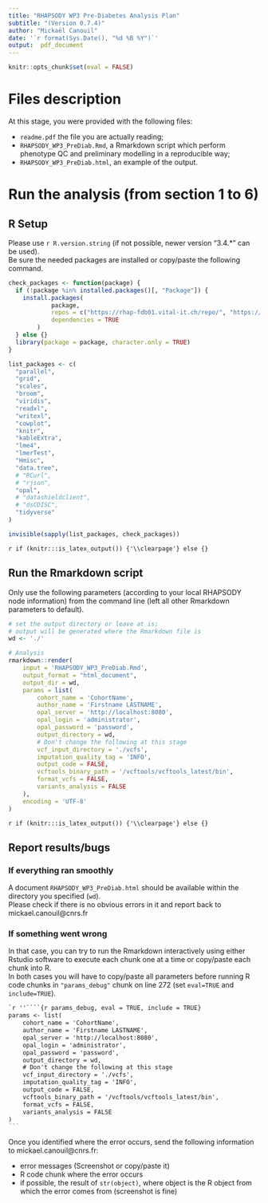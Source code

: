 ```yaml
---
title: "RHAPSODY WP3 Pre-Diabetes Analysis Plan"
subtitle: "(Version 0.7.4)"
author: "Mickaël Canouil"
date: '`r format(Sys.Date(), "%d %B %Y")`'
output:  pdf_document
---
```


```r
knitr::opts_chunk$set(eval = FALSE)
```

# Files description
At this stage, you were provided with the following files:

  * `readme.pdf` the file you are actually reading;
  * `RHAPSODY_WP3_PreDiab.Rmd`, a Rmarkdown script which perform phenotype QC and preliminary modelling in a reproducible way;
  * `RHAPSODY_WP3_PreDiab.html`, an example of the output.

# Run the analysis (from section 1 to 6)
## R Setup
Please use `r R.version.string` (if not possible, newer version "3.4.*" can be used).  
Be sure the needed packages are installed or copy/paste the following command.
```r
check_packages <- function(package) {
  if (!package %in% installed.packages()[, "Package"]) {
    install.packages(
			package, 
			repos = c("https://rhap-fdb01.vital-it.ch/repo/", "https://cran.rstudio.com/", "http://cran.obiba.org"),
			dependencies = TRUE
		)
  } else {}
  library(package = package, character.only = TRUE)
}

list_packages <- c(
  "parallel",
  "grid",
  "scales",
  "broom",
  "viridis",
  "readxl",
  "writexl",
  "cowplot",
  "knitr",
  "kableExtra",
  "lme4",
  "lmerTest",
  "Hmisc",
  "data.tree",
  # "RCurl", 
  # "rjson",
  "opal",
  # "datashieldclient",
  # "dsCDISC",
  "tidyverse"
)

invisible(sapply(list_packages, check_packages))
```

`r if (knitr:::is_latex_output()) {'\\clearpage'} else {}`

## Run the Rmarkdown script
Only use the following parameters (according to your local RHAPSODY node information) from the command line (left all other Rmarkdown parameters to default).
```r
# set the output directory or leave at is; 
# output will be generated where the Rmarkdown file is
wd <- './' 

# Analysis
rmarkdown::render(
	input = 'RHAPSODY_WP3_PreDiab.Rmd', 
	output_format = "html_document", 
	output_dir = wd,
	params = list(
		cohort_name = 'CohortName',
		author_name = 'Firstname LASTNAME',
		opal_server = 'http://localhost:8080',
		opal_login = 'administrator',
		opal_password = 'password',
		output_directory = wd,
		# Don't change the following at this stage
		vcf_input_directory = './vcfs',
		imputation_quality_tag = 'INFO', 
		output_code = FALSE, 
		vcftools_binary_path = '/vcftools/vcftools_latest/bin', 
		format_vcfs = FALSE,
		variants_analysis = FALSE
	),
	encoding = 'UTF-8'
)
```

`r if (knitr:::is_latex_output()) {'\\clearpage'} else {}`

## Report results/bugs

### If everything ran smoothly
A document `RHAPSODY_WP3_PreDiab.html` should be available within the directory you specified (`wd`).  
Please check if there is no obvious errors in it and report back to mickael.canouil@cnrs.fr

### If something went wrong
In that case, you can try to run the Rmarkdown interactively using either Rstudio software to execute each chunk one at a time or copy/paste each chunk into R.  
In both cases you will have to copy/paste all parameters before running R code chunks in `"params_debug"` chunk on line 272 (set `eval=TRUE` and `include=TRUE`).

````markdown
`r ''````{r params_debug, eval = TRUE, include = TRUE}
params <- list(
	cohort_name = 'CohortName',
	author_name = 'Firstname LASTNAME',
	opal_server = 'http://localhost:8080',
	opal_login = 'administrator',
	opal_password = 'password',
	output_directory = wd,
	# Don't change the following at this stage
	vcf_input_directory = './vcfs',
	imputation_quality_tag = 'INFO',
	output_code = FALSE,
	vcftools_binary_path = '/vcftools/vcftools_latest/bin', 
	format_vcfs = FALSE,
	variants_analysis = FALSE
)
```
````

Once you identified where the error occurs, send the following information to mickael.canouil@cnrs.fr:

  * error messages (Screenshot or copy/paste it)
  * R code chunk where the error occurs
  * if possible, the result of `str(object)`, where object is the R object from which the error comes from (screenshot is fine)


